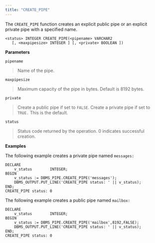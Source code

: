 ```yaml
---
title: "CREATE_PIPE"
---
```




The `CREATE_PIPE` function creates an explicit public pipe or an explicit private pipe with a specified name.

    <status> INTEGER CREATE_PIPE(<pipename> VARCHAR2
       [, <maxpipesize> INTEGER ] [, <private> BOOLEAN ])

**Parameters**

`pipename`

> Name of the pipe.

`maxpipesize`

> Maximum capacity of the pipe in bytes. Default is 8192 bytes.

`private`

> Create a public pipe if set to `FALSE`. Create a private pipe if set to `TRUE.` This is the default.

`status`

> Status code returned by the operation. 0 indicates successful creation.

**Examples**

The following example creates a private pipe named `messages:`

    DECLARE
        v_status        INTEGER;
    BEGIN
        v_status := DBMS_PIPE.CREATE_PIPE('messages');
        DBMS_OUTPUT.PUT_LINE('CREATE_PIPE status: ' || v_status);
    END;
    CREATE_PIPE status: 0

The following example creates a public pipe named `mailbox:`

    DECLARE
        v_status        INTEGER;
    BEGIN
        v_status := DBMS_PIPE.CREATE_PIPE('mailbox',8192,FALSE);
        DBMS_OUTPUT.PUT_LINE('CREATE_PIPE status: ' || v_status);
    END;
    CREATE_PIPE status: 0
